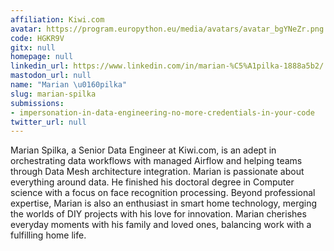 ```yaml
---
affiliation: Kiwi.com
avatar: https://program.europython.eu/media/avatars/avatar_bgYNeZr.png
code: HGKR9V
gitx: null
homepage: null
linkedin_url: https://www.linkedin.com/in/marian-%C5%A1pilka-1888a5b2/
mastodon_url: null
name: "Marian \u0160pilka"
slug: marian-spilka
submissions:
- impersonation-in-data-engineering-no-more-credentials-in-your-code
twitter_url: null
---
```


Marian Spilka, a Senior Data Engineer at Kiwi.com, is an adept in orchestrating data workflows with managed Airflow and helping teams through Data Mesh architecture integration. Marian is  passionate about everything around data. He finished his doctoral degree in Computer science with a focus on face recognition processing.
Beyond professional expertise, Marian is also an enthusiast in smart home technology, merging the worlds of DIY projects with his love for innovation. Marian cherishes everyday moments with his family and loved ones, balancing work with a fulfilling home life.
